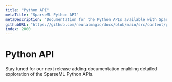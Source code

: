 ```yaml
---
title: "Python API"
metaTitle: "SparseML Python API"
metaDescription: "Documentation for the Python APIs available with SparseML enabling SOTA model sparsification"
githubURL: "https://github.com/neuralmagic/docs/blob/main/src/content/products/sparseml/python-api.mdx"
index: 2000
---
```


# Python API

Stay tuned for our next release adding documentation enabling detailed exploration of the SparseML Python APIs.
